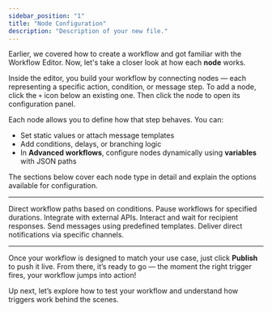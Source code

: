 ```yaml
---
sidebar_position: "1"
title: "Node Configuration"
description: "Description of your new file."
---
```


Earlier, we covered how to create a workflow and got familiar with the Workflow Editor. Now, let's take a closer look at how each **node** works.

Inside the editor, you build your workflow by connecting nodes — each representing a specific action, condition, or message step. To add a node, click the `+` icon below an existing one. Then click the node to open its configuration panel.

Each node allows you to define how that step behaves. You can:

- Set static values or attach message templates
- Add conditions, delays, or branching logic
- In **Advanced workflows**, configure nodes dynamically using **variables** with JSON paths

The sections below cover each node type in detail and explain the options available for configuration.

---


<CardGroup cols={3}>
  <Card title="Control Nodes" icon="sparkles" 
    href="/docs/02-Workflow/NodeConfiguration/ControlNode">
    Direct workflow paths based on conditions.
  </Card>
  <Card title="Wait Node" icon="sparkles" 
    href="/docs/02-Workflow/NodeConfiguration/WaitNode">
    Pause workflows for specified durations.
  </Card>
  <Card title="HTTP Node" icon="sparkles" 
    href="/docs/02-Workflow/NodeConfiguration/HTTPNode">
    Integrate with external APIs.
  </Card>
  <Card title="Chat Node" icon="sparkles" 
    href="/docs/02-Workflow/NodeConfiguration/ChatNode">
    Interact and wait for recipient responses.
  </Card>
  <Card title="Template Node" icon="sparkles" 
    href="/docs/02-Workflow/NodeConfiguration/TemplateNode">
    Send messages using predefined templates.
  </Card>
  <Card title="Channel Node" icon="sparkles" 
    href="/docs/02-Workflow/NodeConfiguration/ChannelNode">
    Deliver direct notifications via specific channels.
  </Card>
</CardGroup>


---

Once your workflow is designed to match your use case, just click **Publish** to push it live. From there, it’s ready to go — the moment the right trigger fires, your workflow jumps into action\!

Up next, let’s explore how to test your workflow and understand how triggers work behind the scenes.